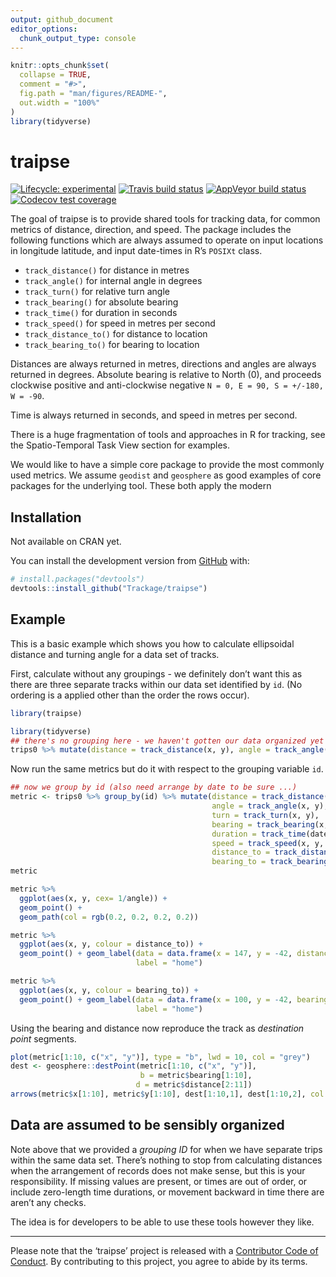 ```yaml
---
output: github_document
editor_options: 
  chunk_output_type: console
---
```


<!-- README.md is generated from README.Rmd. Please edit that file -->

```r
knitr::opts_chunk$set(
  collapse = TRUE,
  comment = "#>",
  fig.path = "man/figures/README-",
  out.width = "100%"
)
library(tidyverse)
```
# traipse


<!-- badges: start -->
[![Lifecycle: experimental](https://img.shields.io/badge/lifecycle-maturing-blue.svg)](https://www.tidyverse.org/lifecycle/#maturing)
[![Travis build status](https://travis-ci.org/Trackage/traipse.svg?branch=master)](https://travis-ci.org/Trackage/traipse)
[![AppVeyor build status](https://ci.appveyor.com/api/projects/status/7v59mpmj4lqw2b0q/branch/master?svg=true)](https://ci.appveyor.com/project/mdsumner/traipse)
[![Codecov test coverage](https://codecov.io/gh/Trackage/traipse/branch/master/graph/badge.svg)](https://codecov.io/gh/Trackage/traipse?branch=master)
<!-- badges: end -->

The goal of traipse is to provide shared tools for tracking data, for common metrics of distance, direction, and speed. The package includes the following functions which are always assumed to operate on input locations in longitude latitude, and input date-times in R's `POSIXt` class. 

* `track_distance()` for distance in metres
* `track_angle()` for internal angle in degrees
* `track_turn()` for relative turn angle
* `track_bearing()` for absolute bearing
* `track_time()` for duration in seconds
* `track_speed()` for speed in metres per second
* `track_distance_to()` for distance to location
* `track_bearing_to()` for bearing to location

Distances are always returned in metres, directions and angles are always returned in degrees. Absolute bearing is relative to North (0), and proceeds clockwise positive and anti-clockwise negative `N = 0, E = 90, S = +/-180, W = -90`. 

Time is always returned in seconds, and speed in metres per second. 

There is a huge fragmentation of tools and approaches in R for tracking, see the Spatio-Temporal 
Task View section for examples. 

We would like to have a simple core package to provide the most commonly used metrics. We assume `geodist` and `geosphere` as good examples of core packages for the underlying tool. These both apply the modern 

## Installation

Not available on CRAN yet. 

You can install the  development version from [GitHub](https://github.com/) with:

``` r
# install.packages("devtools")
devtools::install_github("Trackage/traipse")
```
## Example

This is a basic example which shows you how to calculate ellipsoidal distance and turning angle for a data set of tracks. 

First, calculate without any groupings - we definitely don't want this as there are three separate tracks within our data set identified by `id`. (No ordering is a applied other than the order the rows occur).

```r
library(traipse)

library(tidyverse)
## there's no grouping here - we haven't gotten our data organized yet
trips0 %>% mutate(distance = track_distance(x, y), angle = track_angle(x, y))

```
Now run the same metrics but do it with respect to the grouping variable `id`. 


```r
## now we group by id (also need arrange by date to be sure ...)
metric <- trips0 %>% group_by(id) %>% mutate(distance = track_distance(x, y), 
                                             angle = track_angle(x, y),
                                             turn = track_turn(x, y), 
                                             bearing = track_bearing(x, y), 
                                             duration = track_time(date),
                                             speed = track_speed(x, y, date), 
                                             distance_to = track_distance_to(x, y, 147, -42), 
                                             bearing_to = track_bearing_to(x, y, 100, -42)) 
metric 

metric %>% 
  ggplot(aes(x, y, cex= 1/angle)) + 
  geom_point() + 
  geom_path(col = rgb(0.2, 0.2, 0.2, 0.2))

metric %>% 
  ggplot(aes(x, y, colour = distance_to)) + 
  geom_point() + geom_label(data = data.frame(x = 147, y = -42, distance_to = 0), 
                            label = "home")

metric %>% 
  ggplot(aes(x, y, colour = bearing_to)) + 
  geom_point() + geom_label(data = data.frame(x = 100, y = -42, bearing_to = 0), 
                            label = "home")


```

Using the bearing and distance now reproduce the track as *destination point* segments. 

```r
plot(metric[1:10, c("x", "y")], type = "b", lwd = 10, col = "grey")
dest <- geosphere::destPoint(metric[1:10, c("x", "y")], 
                             b = metric$bearing[1:10], 
                            d = metric$distance[2:11])
arrows(metric$x[1:10], metric$y[1:10], dest[1:10,1], dest[1:10,2], col = "firebrick", lwd = 2)
```



## Data are assumed to be sensibly organized

Note above that we provided a *grouping ID* for when we have separate trips within the same data set. There's nothing to stop from calculating distances when the arrangement of records does not make sense, but this is your responsibility. If missing values are present, or times are out of order, or include zero-length time durations, or movement backward in time there are aren't any checks. 

The idea is for developers to be able to use these tools however they like. 

---

Please note that the 'traipse' project is released with a
[Contributor Code of Conduct](CODE_OF_CONDUCT.md).
By contributing to this project, you agree to abide by its terms.

